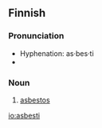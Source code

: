 ==Finnish==

===Pronunciation===
* Hyphenation: as·bes·ti
* {{IPA|/ˈɑsbesti/|lang=fi}}

===Noun===
{{fi-noun|asbest|type=tuoli}}

#[[asbestos]]

[[io:asbesti]]